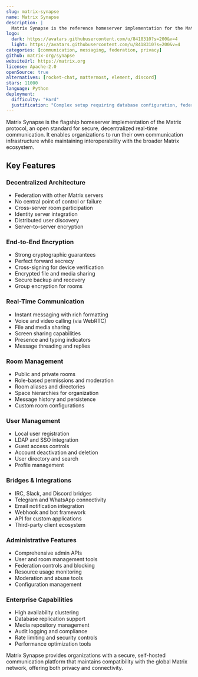 ```yaml
---
slug: matrix-synapse
name: Matrix Synapse
description: |
  Matrix Synapse is the reference homeserver implementation for the Matrix protocol, providing decentralized real-time communication with end-to-end encryption.
logo:
  dark: https://avatars.githubusercontent.com/u/8418310?s=200&v=4
  light: https://avatars.githubusercontent.com/u/8418310?s=200&v=4
categories: [communication, messaging, federation, privacy]
github: matrix-org/synapse
websiteUrl: https://matrix.org
license: Apache-2.0
openSource: true
alternatives: [rocket-chat, mattermost, element, discord]
stars: 11000
language: Python
deployment:
  difficulty: "Hard"
  justification: "Complex setup requiring database configuration, federation setup, and proper SSL certificates. Performance tuning and security hardening require expertise."
---
```


Matrix Synapse is the flagship homeserver implementation of the Matrix protocol, an open standard for secure, decentralized real-time communication. It enables organizations to run their own communication infrastructure while maintaining interoperability with the broader Matrix ecosystem.

## Key Features

### Decentralized Architecture

- Federation with other Matrix servers
- No central point of control or failure
- Cross-server room participation
- Identity server integration
- Distributed user discovery
- Server-to-server encryption

### End-to-End Encryption

- Strong cryptographic guarantees
- Perfect forward secrecy
- Cross-signing for device verification
- Encrypted file and media sharing
- Secure backup and recovery
- Group encryption for rooms

### Real-Time Communication

- Instant messaging with rich formatting
- Voice and video calling (via WebRTC)
- File and media sharing
- Screen sharing capabilities
- Presence and typing indicators
- Message threading and replies

### Room Management

- Public and private rooms
- Role-based permissions and moderation
- Room aliases and directories
- Space hierarchies for organization
- Message history and persistence
- Custom room configurations

### User Management

- Local user registration
- LDAP and SSO integration
- Guest access controls
- Account deactivation and deletion
- User directory and search
- Profile management

### Bridges & Integrations

- IRC, Slack, and Discord bridges
- Telegram and WhatsApp connectivity
- Email notification integration
- Webhook and bot framework
- API for custom applications
- Third-party client ecosystem

### Administrative Features

- Comprehensive admin APIs
- User and room management tools
- Federation controls and blocking
- Resource usage monitoring
- Moderation and abuse tools
- Configuration management

### Enterprise Capabilities

- High availability clustering
- Database replication support
- Media repository management
- Audit logging and compliance
- Rate limiting and security controls
- Performance optimization tools

Matrix Synapse provides organizations with a secure, self-hosted communication platform that maintains compatibility with the global Matrix network, offering both privacy and connectivity.